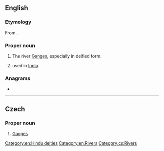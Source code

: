 {{also|ganga|gāngà|gänga|gånga}}
==English==
{{wikipedia|Ganga in Hinduism}}

===Etymology===
From {{etyl|sa|en}} {{m|sa|गङ्गा|tr=gáṅgā}}.

===Proper noun===
{{en-proper noun}}

# {{lb|en|Hinduism}} The river [[Ganges]], especially in deified form.
# {{given name|female|from=Sanskrit}} used in [[India]].

===Anagrams===
* {{anagrams|en|A-gang|Gaang}}

[[Category:en:Hindu deities]]
[[Category:en:Rivers]]

----

==Czech==

===Proper noun===
{{cs-proper noun|g=f}}

# [[Ganges]]

[[Category:cs:Rivers]]